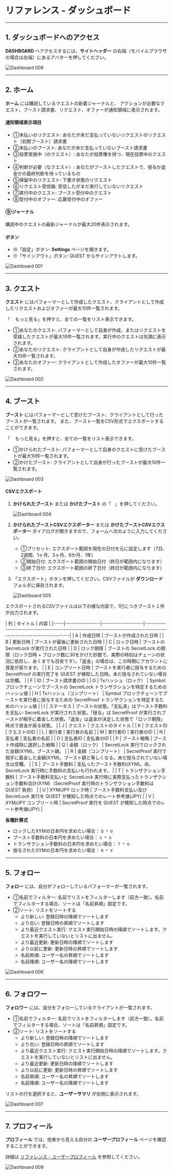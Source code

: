 # リファレンス - ダッシュボード

---

## 1. ダッシュボードへのアクセス

**DASHBOARD** へアクセスするには、**サイトヘッダー** の右端（モバイルブラウザの場合は左端）にあるアバターを押してください。

![Dashboard 008](/user-manual/ja/reference/dashboard-008.png)

---

## 2. ホーム

**ホーム** には購読しているクエストの新着ジャーナルと、
アクションが必要なクエスト、ブースト請求書、リクエスト、オファーが通知領域に表示されます。

#### 通知領域表示項目

- ①未払いのリクエスト: あなたが未だ支払っていないリクエストのリクエスト（初期ブースト）請求書
- ②未払いのブースト: あなたが未だ支払っていないブースト請求書
- ③投票実施中（のクエスト）: あなたが投票権を持つ、現在投票中のクエスト
- ④判断が必要（なクエスト）: あなたがブーストしたクエストで、授与か返金かの最終判断を待っているもの
- ⑤保留中のリクエスト: 下書き状態のリクエスト
- ⑥リクエスト受信箱: 受信したがまだ実行していないリクエスト
- ⑦実行中のクエスト: ブースト受付中のクエスト
- ⑧受付中のオファー: 応募受付中のオファー

#### ⑨ジャーナル

購読中のクエストの最新ジャーナルが最大20件表示されます。

#### ボタン

- ⑩「設定」ボタン: **Settings** ページを開きます。
- ⑪「サインアウト」ボタン: QUEST からサインアウトします。

![Dashboard 001](/user-manual/ja/reference/dashboard-001.png)

---

## 3. クエスト

**クエスト** にはパフォーマーとして作成したクエスト、クライアントとして作成したリクエストおよびオファーが最大10件一覧されます。

「<img src="/user-manual/search-solid.svg" className="inline" height="12" /> もっと見る」を押すと、全ての一覧をリスト表示できます。

- ①あなたのクエスト: パフォーマーとして自身が作成、またはリクエストを受諾したクエストが最大10件一覧されます。実行中のクエストは先頭に表示されます。
- ②あなたのリクエスト: クライアントとして自身が作成したリクエストが最大10件一覧されます。
- ③あなたのオファー: クライアントとして作成したオファーが最大10件一覧されます。

![Dashboard 002](/user-manual/ja/reference/dashboard-002.png)

---

## 4. ブースト

**ブースト** にはパフォーマーとして受けたブースト、クライアントとして行ったブーストが一覧されます。
また、ブースト一覧をCSV形式でエクスポートすることができます。

「<img src="/user-manual/search-solid.svg" className="inline" height="12" /> もっと見る」を押すと、全ての一覧をリスト表示できます。

- ①かけられたブースト: パフォーマーとして自身のクエストに受けたブーストが最大10件一覧されます。
- ②かけたブースト: クライアントとして自身が行ったブーストが最大10件一覧されます。

![Dashboard 003](/user-manual/ja/reference/dashboard-003.png)

#### CSVエクスポート

1. **かけられたブースト** または **かけたブースト** の「<img src="/user-manual/file-csv-solid.svg" className="inline" height="12" />」を押してください。

   ![Dashboard 004](/user-manual/ja/reference/dashboard-004.png)

2. **かけられたブーストCSVエクスポーター** または **かけたブーストCSVエクスポーター** ダイアログが開きますので、フォームへ次のように入力してください。
   - ①プリセット: エクスポート範囲を現在の日付を元に設定します（7日、2週間、1ヶ月、3ヶ月、6か月、1年）
   - ②開始日付: エクスポート範囲の開始日付（終日が範囲内になります）
   - ③終了日付: エクスポート範囲の終了日付（終日が範囲内になります）
3. 「エクスポート」ボタンを押してください。CSVファイルが **ダウンロード** フォルダに保存されます。

   ![Dashboard 005](/user-manual/ja/reference/dashboard-005.png)

エクスポートされるCSVファイルは以下の様な内容で、1行につきブースト１件が出力されます。

| 列   | タイトル            |  内容                                                                                                                    |
|-----|-----------------|--------------------|-----------------------------------------------------------------------------------------------------------------------|
| A   | 作成日時            |  ブーストが作成された日時                                                                                                          |
| B   | 更新日時            | ブーストが最後に更新された日時                                                                                                       |
| C   | ロック日時           |  ブーストの SecretLock が実行された日時                                                                                             |
| D   | ロック期限           | ブーストの SecretLock の期限（ロック日時 + ブロック数に30をかけた秒数で、実際の時刻はチェーンの状況に依存し、あくまでも目安です）。「返金」の場合は、この時期にアカウントに資産が戻ります。                |
| E   | コンプリート日時        | ブーストを実行者に授与するための SecretProof の実行完了を QUEST が検知した日時。未だ授与されていない場合は空欄。                                                    |
| F   | ID              |  ブースト請求書のID                                                                                                            |
| G   | Txハッシュ（ロック）    | Symbol ブロックチェーンでブーストの SecretLock トランザクションを特定するためのハッシュ値  |
| H   | Txハッシュ（コンプリート） | Symbol ブロックチェーンでブーストを実行者に授与するための SecretProof トランザクションを特定するためのハッシュ値 |
| I   | ステータス           |  ブーストの状態。「支払済」はブースト手数料を支払い SecretLock が実行された状態。「授与」は SecretProof が実行されブーストが相手に着金した状態。「返金」は返金が決定した状態で「ロック期限」時点で資金が戻る状態。 |
| J   | クエスト            |  クエストのタイトル                                                                                                             |
| K   | クエストID          | クエストのID                                                                                                               |
| L   | 実行者             | 実行者の名前                                                                                                                |
| M   | 実行者ID           | 実行者のID                                                                                                                |
| N   | 支払者             | 支払者の名前                                                                                                                |
| O   | 支払者ID           | 支払者のID                                                                                                                |
| P   | ブースト戦略          | ブースト作成時に選択した戦略                                                                                                        |
| Q   | 金額（ロック）         |  SecretLock 実行でロックされた金額(XYM)。ブースト額。                                                                                                |
| R   | 金額（コンプリート）      | SecretProof 実行で相手に着金した金額(XYM)。ブースト額と等しくなる。未だ授与されていない場合は空欄。                                                                             |
| S   | ブースト手数料         | 支払ったブースト手数料(XYM)。尚、SecretLock 実行時に手数料の支払いも行われます。                                                                            |
| T   | トランザクション手数料     | ブースト手数料支払いと SecretLock 実行時に実際支払ったトランザクション手数料合計(XYM)（SecretProof 実行時のトランザクション手数料は QUEST 負担）                                  |
| U   | XYM/JPY ロック時    | ブースト手数料支払い及び SecretLock 実行を QUEST が検知した時点でのレート参考値(JPY)                                                                                     |
| V   | XYM/JPY コンプリート時 | SecretProof 実行を QUEST が検知した時点でのレート参考値(JPY)                                                                                                |

**各種計算式**

- ロックしたXYMの日本円を求めたい場合： `Q * U`
- ブースト手数料の日本円を求めたい場合： `S * U`
- トランザクション手数料の日本円を求めたい場合： `T * U`
- 授与されたXYMの日本円を求めたい場合： `R * V`

---

## 5. フォロー

**フォロー** には、自分がフォローしているパフォーマーが一覧されます。

- ①名前でフィルター: 名前でリストをフィルターします（前方一致）。名前でフィルターする場合、ソートは「名前昇順」固定です。
- ②ソート: リストをソートする
  - より新しい: 登録日時の降順でソートします
  - より古い: 登録日時の昇順でソートします
  - より最近クエスト実行: クエスト実行開始日時の降順でソートします。クエストを実行していないとリストに出ません。
  - より最近更新: 更新日時の降順でソートします
  - より以前に更新: 更新日時の昇順でソートします
  - 名前昇順: ユーザー名の昇順でソートします
  - 名前降順: ユーザー名の降順でソートします

![Dashboard 006](/user-manual/ja/reference/dashboard-006.png)

---

## 6. フォロワー

**フォロワー** には、自分をフォローしているクライアントが一覧されます。

- ①名前でフィルター: 名前でリストをフィルターします（前方一致）。名前でフィルターする場合、ソートは「名前昇順」固定です。
- ②ソート: リストをソートする
  - より新しい: 登録日時の降順でソートします
  - より古い: 登録日時の昇順でソートします
  - より最近クエスト実行: クエスト実行開始日時の降順でソートします。クエストを実行していないとリストに出ません。
  - より最近更新: 更新日時の降順でソートします
  - より以前に更新: 更新日時の昇順でソートします
  - 名前昇順: ユーザー名の昇順でソートします
  - 名前降順: ユーザー名の降順でソートします

リストの行を選択すると、**ユーザーサマリ** が右側に表示されます。

![Dashboard 007](/user-manual/ja/reference/dashboard-007.png)

---

## 7. プロフィール

**プロフィール** では、他者から見える自分の **ユーザープロフィール** ページを確認することができます。

詳細は [リファレンス - ユーザープロフィール](/docs/reference/user-profile-page) を参照してください。

![Dashboard 009](/user-manual/ja/reference/dashboard-009.png)
